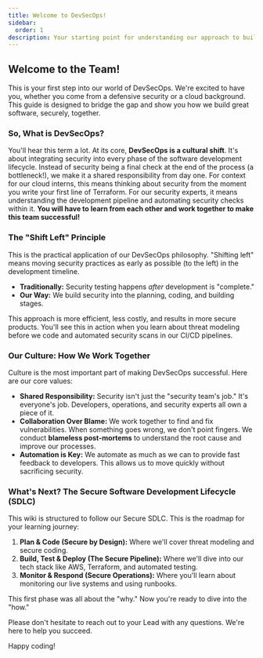 ```yaml
---
title: Welcome to DevSecOps!
sidebar:
  order: 1
description: Your starting point for understanding our approach to building secure software.
---
```


## Welcome to the Team!

This is your first step into our world of DevSecOps. We're excited to have you, whether you come from a defensive security or a cloud background. This guide is designed to bridge the gap and show you how we build great software, securely, together.

### So, What is DevSecOps?

You'll hear this term a lot. At its core, **DevSecOps is a cultural shift**. It's about integrating security into every phase of the software development lifecycle. Instead of security being a final check at the end of the process (a bottleneck!), we make it a shared responsibility from day one. For context for our cloud interns, this means thinking about security from the moment you write your first line of Terraform. For our security experts, it means understanding the development pipeline and automating security checks within it. **You will have to learn from each other and work together to make this team successful!**

### The "Shift Left" Principle

This is the practical application of our DevSecOps philosophy. "Shifting left" means moving security practices as early as possible (to the left) in the development timeline.

- **Traditionally:** Security testing happens *after* development is "complete."
- **Our Way:** We build security into the planning, coding, and building stages.

This approach is more efficient, less costly, and results in more secure products. You'll see this in action when you learn about threat modeling before we code and automated security scans in our CI/CD pipelines.

### Our Culture: How We Work Together

Culture is the most important part of making DevSecOps successful. Here are our core values:

- **Shared Responsibility:** Security isn't just the "security team's job." It's everyone's job. Developers, operations, and security experts all own a piece of it.
- **Collaboration Over Blame:** We work together to find and fix vulnerabilities. When something goes wrong, we don't point fingers. We conduct **blameless post-mortems** to understand the root cause and improve our processes.
- **Automation is Key:** We automate as much as we can to provide fast feedback to developers. This allows us to move quickly without sacrificing security.

### What's Next? The Secure Software Development Lifecycle (SDLC)

This wiki is structured to follow our Secure SDLC. This is the roadmap for your learning journey:

1.  **Plan & Code (Secure by Design):** Where we'll cover threat modeling and secure coding.
2.  **Build, Test & Deploy (The Secure Pipeline):** Where we'll dive into our tech stack like AWS, Terraform, and automated testing.
3.  **Monitor & Respond (Secure Operations):** Where you'll learn about monitoring our live systems and using runbooks.

This first phase was all about the "why." Now you're ready to dive into the "how."

Please don't hesitate to reach out to your Lead with any questions. We're here to help you succeed.

Happy coding!
